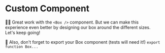 # Custom Component

<EpicVideo url="https://www.epicreact.dev/workshops/react-fundamentals/custom-component/solution" />

👨‍💼 Great work with the `<Box />` component. But we can make this experience even
better by designing our box around the different sizes. Let's keep going!

🚨 Also, don't forget to export your Box component (tests will need it!) `export function Box...`
